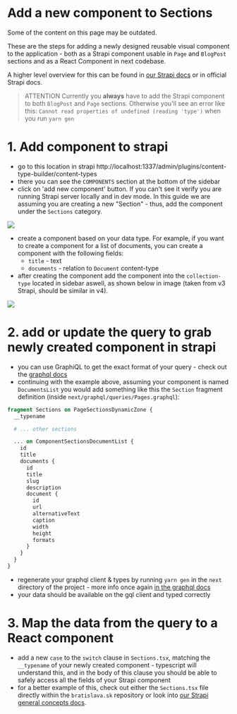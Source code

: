 # Add a new component to Sections


<Callout emoji="🕰️">
  Some of the content on this page may be outdated.
</Callout>

These are the steps for adding a newly designed reusable visual component to the application - both as a Strapi component usable in `Page` and `BlogPost` sections and as a React Component in next codebase.

A higher level overview for this can be found in [our Strapi docs](./../strapi/general-concepts) or in official Strapi docs.

> ATTENTION Currently you **always** have to add the Strapi component to both `BlogPost` and `Page` sections. Otherwise you'll see an error like this: `Cannot read properties of undefined (reading 'type')` when you run `yarn gen`

# 1. Add component to strapi

- go to this location in strapi
  http://localhost:1337/admin/plugins/content-type-builder/content-types
- there you can see the `COMPONENTS` section at the bottom of the sidebar
- click on 'add new component' button. If you can't see it verify you are running Strapi server locally and in dev mode. In this guide we are assuming you are creating a new "Section" - thus, add the component under the `Sections` category.

![](./assets/strapi-add-component-button.png)

- create a component based on your data type. For example, if you want to create a component for a list of documents, you can create a component with the following fields:
  - `title` - text
  - `documents` - relation to `Document` content-type
- after creating the component add the component into the `collection-type` located in sidebar aswell, as shown below in image (taken from v3 Strapi, should be similar in v4).

![](./assets/add-new-component-in-collection-type.png)

# 2. add or update the query to grab newly created component in strapi

- you can use GraphiQL to get the exact format of your query - check out the [graphql docs](../../graphql#exploring-graphql-schema)
- continuing with the example above, assuming your component is named `DocumentsList` you would add something like this the `Section` fragment definition (inside `next/graphql/queries/Pages.graphql`):

```graphql
fragment Sections on PageSectionsDynamicZone {
  __typename

  # ... other sections

  ... on ComponentSectionsDocumentList {
    id
    title
    documents {
      id
      title
      slug
      description
      document {
        id
        url
        alternativeText
        caption
        width
        height
        formats
      }
    }
  }
}
```

- regenerate your graphql client & types by running `yarn gen` in the `next` directory of the project - more info once again [in the graphql docs](../graphql)
- your data should be available on the gql client and typed correctly

# 3. Map the data from the query to a React component

- add a new `case` to the `switch` clause in `Sections.tsx`, matching the `__typename` of your newly created component - typescript will understand this, and in the body of this clause you should be able to safely access all the fields of your Strapi component
- for a better example of this, check out either the `Sections.tsx` file directly within the `bratislava.sk` repository or look into [our Strapi general concepts docs](./../strapi/general-concepts).
